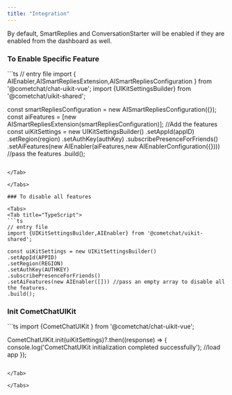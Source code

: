 ```yaml
---
title: "Integration"
---
```


By default, SmartReplies and ConversationStarter will be enabled if they are enabled from the dashboard as well.

### To Enable Specific Feature

<Tabs>
<Tab title="TypeScript">
```ts
// entry file
import
{ 
AIEnabler,AISmartRepliesExtension,AISmartRepliesConfiguration 
} from '@cometchat/chat-uikit-vue';
import {UIKitSettingsBuilder} from '@cometchat/uikit-shared';

const smartRepliesConfiguration = new AISmartRepliesConfiguration({});
const aiFeatures = [new AISmartRepliesExtension(smartRepliesConfiguration)]; //Add the features 
const uiKitSettings = new UIKitSettingsBuilder()
.setAppId(appID)
.setRegion(region)
.setAuthKey(authKey)
.subscribePresenceForFriends()
.setAiFeatures(new AIEnabler(aiFeatures,new AIEnablerConfiguration({}))) //pass the features
.build();
```

</Tab>

</Tabs>

### To disable all features

<Tabs>
<Tab title="TypeScript">
```ts
// entry file
import {UIKitSettingsBuilder,AIEnabler} from '@cometchat/uikit-shared';

const uiKitSettings = new UIKitSettingsBuilder()
.setAppId(APPID)
.setRegion(REGION)
.setAuthKey(AUTHKEY)
.subscribePresenceForFriends()
.setAiFeatures(new AIEnabler([])) //pass an empty array to disable all the features.
.build();
```

</Tab>

</Tabs>

### Init CometChatUIKit

<Tabs>
<Tab title="TypeScript">
```ts
import {CometChatUIKit } from '@cometchat/chat-uikit-vue';

CometChatUIKit.init(uiKitSettings)?.then((response) => {
  console.log('CometChatUIKit initialization completed successfully');
   //load app
 });
```

</Tab>

</Tabs>
